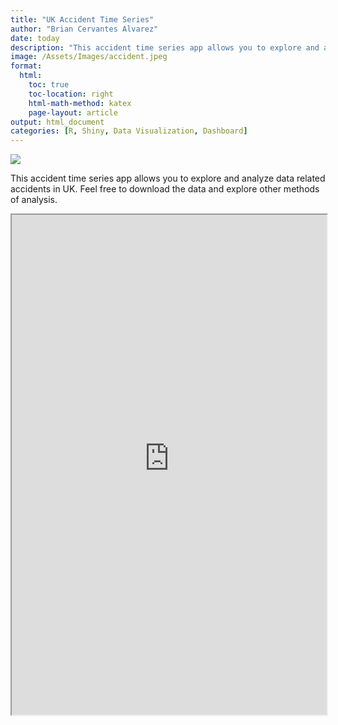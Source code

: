 ```yaml
---
title: "UK Accident Time Series"
author: "Brian Cervantes Alvarez" 
date: today
description: "This accident time series app allows you to explore and analyze data related accidents in UK. Feel free to download the data and explore other methods of analysis."
image: /Assets/Images/accident.jpeg
format:  
  html:
    toc: true
    toc-location: right
    html-math-method: katex
    page-layout: article
output: html_document
categories: [R, Shiny, Data Visualization, Dashboard]
---
```


![](/Assets/Images/accident.jpeg)

This accident time series app allows you to explore and analyze data related accidents in UK. Feel free to download the data and explore other methods of analysis.


<iframe src="https://bcervantesalvarez.shinyapps.io/UKAccidentTimeSeries/" title="UKAccidentTimeSeries" width="100%" height="800"></iframe>



